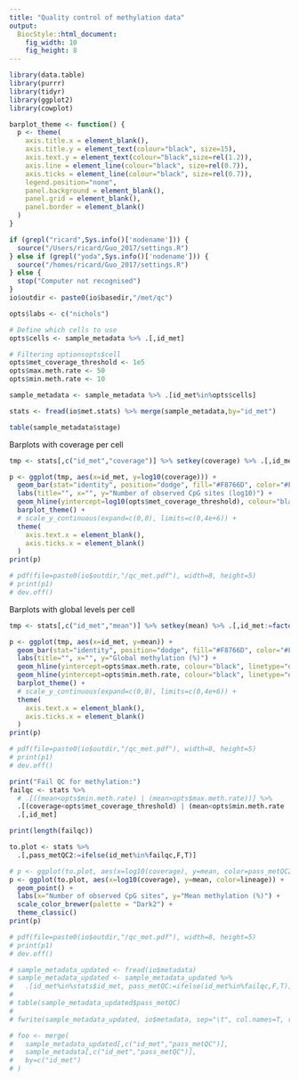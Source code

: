 ```yaml
---
title: "Quality control of methylation data"
output: 
  BiocStyle::html_document: 
    fig_width: 10
    fig_height: 8
---
```


```r
library(data.table)
library(purrr)
library(tidyr)
library(ggplot2)
library(cowplot)
```


```r
barplot_theme <- function() {
  p <- theme(
    axis.title.x = element_blank(),
    axis.title.y = element_text(colour="black", size=15),
    axis.text.y = element_text(colour="black",size=rel(1.2)),
    axis.line = element_line(colour="black", size=rel(0.7)),
    axis.ticks = element_line(colour="black", size=rel(0.7)),
    legend.position="none",
    panel.background = element_blank(),
    panel.grid = element_blank(),
    panel.border = element_blank()
  )
}
```

```r
if (grepl("ricard",Sys.info()['nodename'])) {
  source("/Users/ricard/Guo_2017/settings.R")
} else if (grepl("yoda",Sys.info()['nodename'])) {
  source("/homes/ricard/Guo_2017/settings.R")
} else {
  stop("Computer not recognised")
}
io$outdir <- paste0(io$basedir,"/met/qc")

opts$labs <- c("nichols")

# Define which cells to use
opts$cells <- sample_metadata %>% .[,id_met]

# Filtering optionsopts$cell
opts$met_coverage_threshold <- 1e5
opts$max.meth.rate <- 50
opts$min.meth.rate <- 10
```

<!-- Filter sample metadata -->
```r
sample_metadata <- sample_metadata %>% .[id_met%in%opts$cells]
```

<!-- Load methylation statistics -->
```r
stats <- fread(io$met.stats) %>% merge(sample_metadata,by="id_met")
```

```r
table(sample_metadata$stage)
```

<!-- Plot QC statistics -->

Barplots with coverage per cell
```r
tmp <- stats[,c("id_met","coverage")] %>% setkey(coverage) %>% .[,id_met:=factor(id_met,levels=id_met)]

p <- ggplot(tmp, aes(x=id_met, y=log10(coverage))) +
  geom_bar(stat="identity", position="dodge", fill="#F8766D", color="#F8766D") +
  labs(title="", x="", y="Number of observed CpG sites (log10)") +
  geom_hline(yintercept=log10(opts$met_coverage_threshold), colour="black", linetype="dashed") +
  barplot_theme() +
  # scale_y_continuous(expand=c(0,0), limits=c(0,4e+6)) +
  theme(
    axis.text.x = element_blank(),
    axis.ticks.x = element_blank()
  )
print(p)

# pdf(file=paste0(io$outdir,"/qc_met.pdf"), width=8, height=5)
# print(p1)
# dev.off()
```

Barplots with global levels per cell
```r
tmp <- stats[,c("id_met","mean")] %>% setkey(mean) %>% .[,id_met:=factor(id_met,levels=id_met)]

p <- ggplot(tmp, aes(x=id_met, y=mean)) +
  geom_bar(stat="identity", position="dodge", fill="#F8766D", color="#F8766D") +
  labs(title="", x="", y="Global methylation (%)") +
  geom_hline(yintercept=opts$max.meth.rate, colour="black", linetype="dashed") +
  geom_hline(yintercept=opts$min.meth.rate, colour="black", linetype="dashed") +
  barplot_theme() +
  # scale_y_continuous(expand=c(0,0), limits=c(0,4e+6)) +
  theme(
    axis.text.x = element_blank(),
    axis.ticks.x = element_blank()
  )
print(p)

# pdf(file=paste0(io$outdir,"/qc_met.pdf"), width=8, height=5)
# print(p1)
# dev.off()
```



```r
print("Fail QC for methylation:")
failqc <- stats %>%
  # .[((mean<opts$min.meth.rate) | (mean>opts$max.meth.rate))] %>%
  .[(coverage<opts$met_coverage_threshold) | (mean<opts$min.meth.rate | mean>opts$max.meth.rate)] %>%
  .[,id_met]

print(length(failqc))
```

```r
to.plot <- stats %>%
  .[,pass_metQC2:=ifelse(id_met%in%failqc,F,T)]

# p <- ggplot(to.plot, aes(x=log10(coverage), y=mean, color=pass_metQC2)) +
p <- ggplot(to.plot, aes(x=log10(coverage), y=mean, color=lineage)) +
  geom_point() +
  labs(x="Number of observed CpG sites", y="Mean methylation (%)") +
  scale_color_brewer(palette = "Dark2") +
  theme_classic()
print(p)

# pdf(file=paste0(io$outdir,"/qc_met.pdf"), width=8, height=5)
# print(p1)
# dev.off()
```



<!-- Update sample metadata -->
```r
# sample_metadata_updated <- fread(io$metadata)
# sample_metadata_updated <- sample_metadata_updated %>%
#   .[id_met%in%stats$id_met, pass_metQC:=ifelse(id_met%in%failqc,F,T)]
# 
# table(sample_metadata_updated$pass_metQC)
# 
# fwrite(sample_metadata_updated, io$metadata, sep="\t", col.names=T, row.names=F, quote=F, na="NA")
```

```r
# foo <- merge(
#   sample_metadata_updated[,c("id_met","pass_metQC")],
#   sample_metadata[,c("id_met","pass_metQC")], 
#   by=c("id_met")
# )
```

